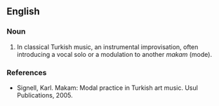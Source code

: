 ==English==

===Noun===
{{en-noun}}

# {{taksim}} In classical Turkish music, an instrumental improvisation, often introducing a vocal solo or a modulation to another ''makam'' (mode). 

===References===
* Signell, Karl. Makam: Modal practice in Turkish art music. Usul Publications, 2005.